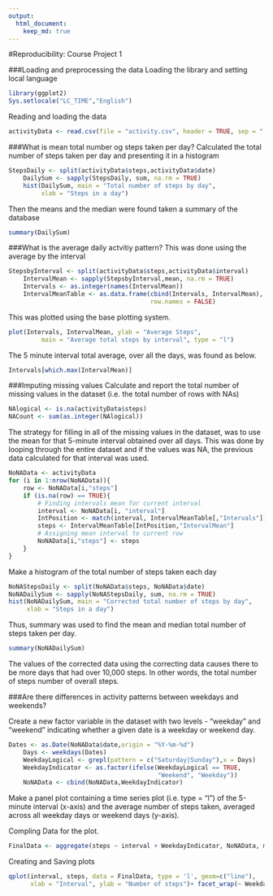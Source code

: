 ```yaml
---
output: 
  html_document:
    keep_md: true
---
```

#Reproducibility: Course Project 1 

###Loading and preprocessing the data
Loading the library and setting local language

```r
library(ggplot2)
Sys.setlocale("LC_TIME","English")
```

Reading and loading the data

```r
activityData <- read.csv(file = "activity.csv", header = TRUE, sep = ",")
```

###What is mean total number og steps taken per day?
Calculated the total number of steps taken per day and presenting it in a
histogram
```r
StepsDaily <- split(activityData$steps,activityData$date)
	DailySum <- sapply(StepsDaily, sum, na.rm = TRUE)
	hist(DailySum, main = "Total number of steps by day",
	     xlab = "Steps in a day")
```

Then the means and the median were found taken a summary of the database
```r
summary(DailySum)
```

###What is the average daily actvitiy pattern?
This was done using the average by the interval 
```r
StepsbyInterval <- split(activityData$steps,activityData$interval)
	IntervalMean <- sapply(StepsbyInterval,mean, na.rm = TRUE)
	Intervals <- as.integer(names(IntervalMean))
	IntervalMeanTable <- as.data.frame(cbind(Intervals, IntervalMean),
	                                   row.names = FALSE)
```

This was plotted using the base plotting system.
```r
plot(Intervals, IntervalMean, ylab = "Average Steps", 
		 main = "Average total steps by interval", type = "l")
```

The 5 minute interval total average, over all the days, was found as below.
```r
Intervals[which.max(IntervalMean)]
```

###Imputing missing values
Calculate and report the total number of missing values in the dataset
(i.e. the total number of rows with NAs)
```r
NAlogical <- is.na(activityData$steps)
NACount <- sum(as.integer(NAlogical))
```

The strategy for filling in all of the missing values in the dataset, was to 
 use the mean for that 5-minute interval obtained over all days. This was done
 by looping through the entire dataset and if the values was NA, the previous
 data calculated for that interval was used. 
```r
NoNAData <- activityData
for (i in 1:nrow(NoNAData)){
	row <- NoNAData[i,"steps"]
	if (is.na(row) == TRUE){
		# Finding intervals mean for current interval
		interval <- NoNAData[i, "interval"]
		IntPosition <- match(interval, IntervalMeanTable[,"Intervals"])
		steps <- IntervalMeanTable[IntPosition,"IntervalMean"]
		# Assigning mean interval to current row
		NoNAData[i,"steps"] <- steps
	}
}

```

Make a histogram of the total number of steps taken each day
```r
NoNAStepsDaily <- split(NoNAData$steps, NoNAData$date)
NoNADailySum <- sapply(NoNAStepsDaily, sum, na.rm = TRUE)
hist(NoNADailySum, main = "Corrected total number of steps by day", 
     xlab = "Steps in a day")
```

Thus, summary was used to find the mean and median total number of steps
taken per day. 
```r
summary(NoNADailySum)
```

The values of the corrected data using the correcting data causes there to be
more days that had over 10,000 steps. In other words, the total number of steps
number of overall steps.

###Are there differences in activity patterns between weekdays and weekends?

Create a new factor variable in the dataset with two levels - "weekday" and
"weekend" indicating whether a given date is a weekday or weekend day.
```r
Dates <- as.Date(NoNAData$date,origin = "%Y-%m-%d")
	Days <- weekdays(Dates)
	WeekdayLogical <- grepl(pattern = c("Saturday|Sunday"),x = Days)
	WeekdayIndicator <- as.factor(ifelse(WeekdayLogical == TRUE, 
	                                     "Weekend", "Weekday"))
	NoNAData <- cbind(NoNAData,WeekdayIndicator)
```

Make a panel plot containing a time series plot (i.e. type = "l") of the
5-minute interval (x-axis) and the average number of steps taken, averaged 
across all weekday days or weekend days (y-axis).

Compling Data for the plot.
```r
FinalData <- aggregate(steps ~ interval + WeekdayIndicator, NoNAData, mean)
```

Creating and Saving plots
```r
qplot(interval, steps, data = FinalData, type = 'l', geom=c("line"),
      xlab = "Interval", ylab = "Number of steps")+ facet_wrap(~ WeekdayIndicator, ncol = 1)		  
```

